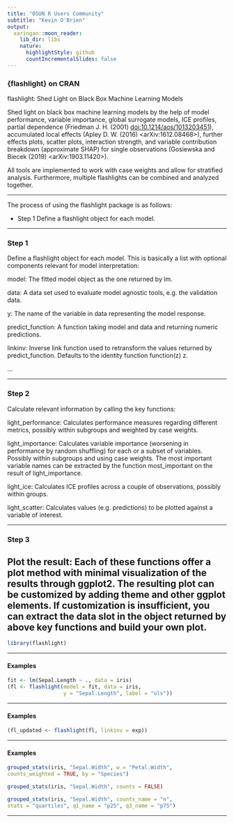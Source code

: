 ```yaml
---
title: "OSUN R Users Community"
subtitle: "Kevin O'Brien"
output:
  xaringan::moon_reader:
    lib_dir: libs
    nature:
      highlightStyle: github
      countIncrementalSlides: false
---
```


### {flashlight} on CRAN

flashlight: Shed Light on Black Box Machine Learning Models

Shed light on black box machine learning models by the help of model performance, variable importance, global surrogate models, ICE profiles, partial dependence (Friedman J. H. (2001) <doi:10.1214/aos/1013203451>), accumulated local effects (Apley D. W. (2016) <arXiv:1612.08468>), further effects plots, scatter plots, interaction strength, and variable contribution breakdown (approximate SHAP) for single observations (Gosiewska and Biecek (2019) <arXiv:1903.11420>). 

All tools are implemented to work with case weights and allow for stratified analysis. Furthermore, multiple flashlights can be combined and analyzed together.

---


The process of using the flashlight package is as follows:

* Step 1 Define a flashlight object for each model.

---

### Step 1
Define a flashlight object for each model. This is basically a list with optional components relevant for model interpretation:

model: The fitted model object as the one returned by lm.

data: A data set used to evaluate model agnostic tools, e.g. the validation data.

y: The name of the variable in data representing the model response.

predict_function: A function taking model and data and returning numeric predictions.

linkinv: Inverse link function used to retransform the values returned by predict_function. Defaults to the identity function function(z) z.

...

--- 

### Step 2

Calculate relevant information by calling the key functions:

light_performance: Calculates performance measures regarding different metrics, possibly within subgroups and weighted by case weights.

light_importance: Calculates variable importance (worsening in performance by random shuffling) for each or a subset of variables. Possibly within subgroups and using case weights. The most important variable names can be extracted by the function most_important on the result of light_importance.

light_ice: Calculates ICE profiles across a couple of observations, possibly within groups.

light_scatter: Calculates values (e.g. predictions) to be plotted against a variable of interest.


--- 

### Step 3

Plot the result: Each of these functions offer a plot method with minimal visualization of the results through ggplot2. The resulting plot can be customized by adding theme and other ggplot elements. If customization is insufficient, you can extract the data slot in the object returned by above key functions and build your own plot.
---

```r

library(flashlight)

```

---

#### Examples

```r

fit <- lm(Sepal.Length ~ ., data = iris)
(fl <- flashlight(model = fit, data = iris, 
                  y = "Sepal.Length", label = "ols"))
```

---

#### Examples

```r
(fl_updated <- flashlight(fl, linkinv = exp))

```


---

#### Examples

```r

grouped_stats(iris, "Sepal.Width", w = "Petal.Width",
counts_weighted = TRUE, by = "Species")
```

```r
grouped_stats(iris, "Sepal.Width", counts = FALSE)
```

```r
grouped_stats(iris, "Sepal.Width", counts_name = "n",
stats = "quartiles", q1_name = "p25", q3_name = "p75")

```


---